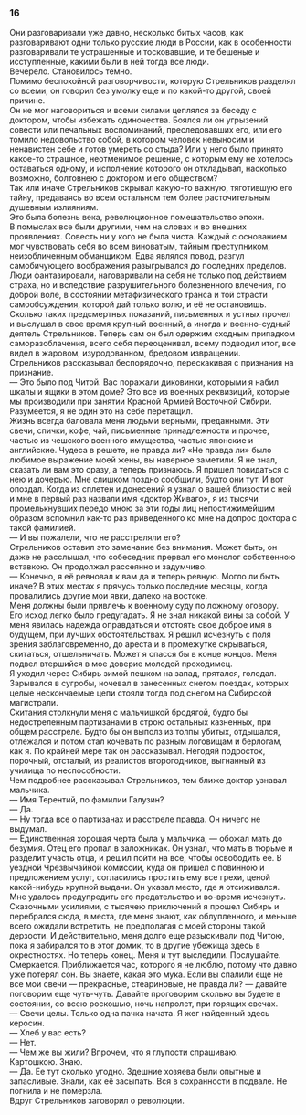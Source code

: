### 16 {-}

Они разговаривали уже давно, несколько битых часов, как разговаривают одни только русские люди в России, как в особенности разговаривали те устрашенные и тосковавшие, и те бешеные и исступленные, какими были в ней тогда все люди.<br/> Вечерело. Становилось темно.<br/> Помимо беспокойной разговорчивости, которую Стрельников разделял со всеми, он говорил без умолку еще и по какой-то другой, своей причине.<br/> Он не мог наговориться и всеми силами цеплялся за беседу с доктором, чтобы избежать одиночества. Боялся ли он угрызений совести или печальных воспоминаний, преследовавших его, или его томило недовольство собой, в котором человек невыносим и ненавистен себе и готов умереть со стыда? Или у него было принято какое-то страшное, неотменимое решение, с которым ему не хотелось оставаться одному, и исполнение которого он откладывал, насколько возможно, болтовнею с доктором и его обществом?<br/> Так или иначе Стрельников скрывал какую-то важную, тяготившую его тайну, предаваясь во всем остальном тем более расточительным душевным излияниям.<br/> Это была болезнь века, революционное помешательство эпохи.<br/> В помыслах все были другими, чем на словах и во внешних проявлениях. Совесть ни у кого не была чиста. Каждый с основанием мог чувствовать себя во всем виноватым, тайным преступником, неизобличенным обманщиком. Едва являлся повод, разгул самобичующего воображения разыгрывался до последних пределов. Люди фантазировали, наговаривали на себя не только под действием страха, но и вследствие разрушительного болезненного влечения, по доброй воле, в состоянии метафизического транса и той страсти самообсуждения, которой дай только волю, и её не остановишь.<br/> Сколько таких предсмертных показаний, письменных и устных прочел и выслушал в свое время крупный военный, а иногда и военно-судный деятель Стрельников. Теперь сам он был одержим сходным припадком саморазоблачения, всего себя переоценивал, всему подводил итог, все видел в жаровом, изуродованном, бредовом извращении.<br/> Стрельников рассказывал беспорядочно, перескакивая с признания на признание.<br/> — Это было под Читой. Вас поражали диковинки, которыми я набил шкалы и ящики в этом доме? Это все из военных реквизиций, которые мы производили при занятии Красной Армией Восточной Сибири. Разумеется, я не один это на себе перетащил.<br/> Жизнь всегда баловала меня людьми верными, преданными. Эти свечи, спички, кофе, чай, письменные принадлежности и прочее, частью из чешского военного имущества, частью японские и английские. Чудеса в решете, не правда ли? «Не правда ли» было любимое выражение моей жены, вы наверное заметили. Я не знал, сказать ли вам это сразу, а теперь признаюсь. Я пришел повидаться с нею и дочерью. Мне слишком поздно сообщили, будто они тут. И вот опоздал. Когда из сплетен и донесений я узнал о вашей близости с ней и мне в первый раз назвали имя «доктор Живаго», я из тысячи промелькнувших передо мною за эти годы лиц непостижимейшим образом вспомнил как-то раз приведенного ко мне на допрос доктора с такой фамилией.<br/> — И вы пожалели, что не расстреляли его?<br/> Стрельников оставил это замечание без внимания. Может быть, он даже не расслышал, что собеседник прервал его монолог собственною вставкою. Он продолжал рассеянно и задумчиво.<br/> — Конечно, я её ревновал к вам да и теперь ревную. Могло ли быть иначе? В этих местах я прячусь только последние месяцы, когда провалились другие мои явки, далеко на востоке.<br/> Меня должны были привлечь к военному суду по ложному оговору.<br/> Его исход легко было предугадать. Я не знал никакой вины за собой. У меня явилась надежда оправдаться и отстоять свое доброе имя в будущем, при лучших обстоятельствах. Я решил исчезнуть с поля зрения заблаговременно, до ареста и в промежутке скрываться, скитаться, отшельничать. Может я спасся бы в конце концов. Меня подвел втершийся в мое доверие молодой проходимец.<br/> Я уходил через Сибирь зимой пешком на запад, прятался, голодал. Зарывался в сугробы, ночевал в занесенных снегом поездах, которых целые нескончаемые цепи стояли тогда под снегом на Сибирской магистрали.<br/> Скитания столкнули меня с мальчишкой бродягой, будто бы недостреленным партизанами в строю остальных казненных, при общем расстреле. Будто бы он выполз из толпы убитых, отдышался, отлежался и потом стал кочевать по разным логовищам и берлогам, как я. По крайней мере так он рассказывал. Негодяй подросток, порочный, отсталый, из реалистов второгодников, выгнанный из училища по неспособности.<br/> Чем подробнее рассказывал Стрельников, тем ближе доктор узнавал мальчика.<br/> — Имя Терентий, по фамилии Галузин?<br/> — Да.<br/> — Ну тогда все о партизанах и расстреле правда. Он ничего не выдумал.<br/> — Единственная хорошая черта была у мальчика, — обожал мать до безумия. Отец его пропал в заложниках. Он узнал, что мать в тюрьме и разделит участь отца, и решил пойти на все, чтобы освободить ее. В уездной Чрезвычайной комиссии, куда он пришел с повинною и предложением услуг, согласились простить ему все грехи, ценой какой-нибудь крупной выдачи. Он указал место, где я отсиживался. Мне удалось предупредить его предательство и во-время исчезнуть.<br/> Сказочными усилиями, с тысячею приключений я прошел Сибирь и перебрался сюда, в места, где меня знают, как облупленного, и меньше всего ожидали встретить, не предполагая с моей стороны такой дерзости. И действительно, меня долго еще разыскивали под Читою, пока я забирался то в этот домик, то в другие убежища здесь в окрестностях. Но теперь конец. Меня и тут выследили. Послушайте. Смеркается. Приближается час, которого я не люблю, потому что давно уже потерял сон. Вы знаете, какая это мука. Если вы спалили еще не все мои свечи — прекрасные, стеариновые, не правда ли? — давайте поговорим еще чуть-чуть. Давайте проговорим сколько вы будете в состоянии, со всею роскошью, ночь напролет, при горящих свечах.<br/> — Свечи целы. Только одна пачка начата. Я жег найденный здесь керосин.<br/> — Хлеб у вас есть?<br/> — Нет.<br/> — Чем же вы жили? Впрочем, что я глупости спрашиваю.<br/> Картошкою. Знаю.<br/> — Да. Ее тут сколько угодно. Здешние хозяева были опытные и запасливые. Знали, как её засыпать. Вся в сохранности в подвале. Не погнила и не померзла.<br/> Вдруг Стрельников заговорил о революции.

